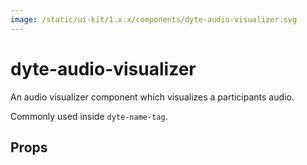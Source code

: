 ```yaml
---
image: /static/ui-kit/1.x.x/components/dyte-audio-visualizer.svg
---
```


# dyte-audio-visualizer

An audio visualizer component which visualizes a participants audio.

Commonly used inside `dyte-name-tag`.

## Props

<PropsTable of="dyte-audio-visualizer" />
